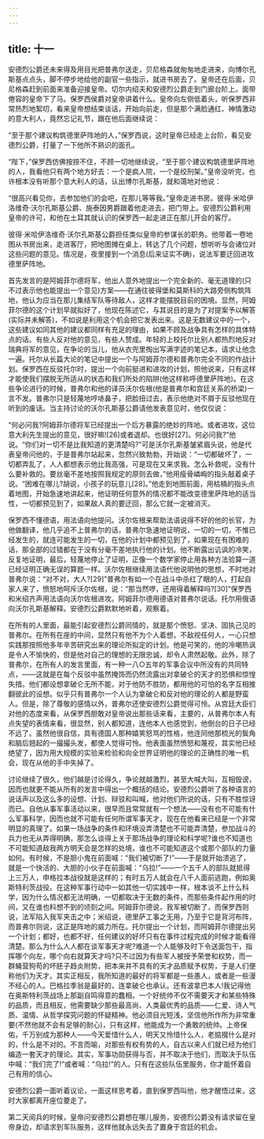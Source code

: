 ```yaml
---
---
---
```

title: 十一
---




安德烈公爵还未来得及用目光把普弗尔送走，贝尼格森就匆匆地走进来，向博尔孔斯基点点头，脚不停步地给他的副官一些指示，就进书房去了。皇帝还在后面，贝尼格森赶到前面来准备迎接皇帝。切尔内绍夫和安德烈公爵走到门廊台阶上。面带倦容的皇帝下了马。保罗西侯爵对皇帝讲着什么。皇帝向左侧低着头，听保罗西非常热烈地絮叨，看来皇帝想结束谈话，开始向前走，但是那个满脸通红、神情激动的意大利人，竟然忘记礼节，跟在他后面继续说：

“至于那个建议构筑德里萨阵地的人，”保罗西说，这时皇帝已经走上台阶，看见安德烈公爵，打量了一下他所不熟识的面孔。

“陛下，”保罗西仿佛按捺不住，不顾一切地继续说，“至于那个建议构筑德里萨阵地的人，我看他只有两个地方好去：一个是疯人院，一个是绞刑架。”皇帝没听完，也许根本没有听那个意大利人的话，认出博尔孔斯基，就和蔼地对他说：

“很高兴看见你，去参加他们的会吧，在那儿等等我。”皇帝走进书房。彼得·米哈伊洛维奇·沃尔孔斯基公爵、施泰因男爵跟着他走进去，把门带上。安德烈公爵利用皇帝的许可，和他在土耳其就认识的保罗西一起走进正在那儿开会的客厅。

彼得·米哈伊洛维奇·沃尔孔斯基公爵担任类似皇帝的参谋长的职务。他带着一卷地图从书房出来，走进客厅，把地图摊在桌上，转达了几个问题，想听听与会诸位对这些问题的意见。情况是，夜里接到一个消息(后来证实不确)，说法军要迂回进攻德里萨阵地。

首先发言的是阿姆菲尔德将军，他出人意外地提出一个完全新的、毫无道理的(只不过表示他也能提出一个意见)方案——在通往彼得堡和莫斯科的大路旁侧构筑阵地，他认为应当在那儿集结军队等待敌人，这样才能摆脱目前的困境。显然，阿姆菲尔德的这个计划早就拟好了，他现在陈述它，与其说目的是为了对提案予以解答(实际并未解答)，不如说是利用这个机会把它发表出来。这是无数建议中的一个，这些建议如同其他的建议都同样有充足的理由，如果不顾及战争具有怎样的具体特点的话。有些人反对他的意见，有些人赞成。年轻的上校托尔比别人都热烈地反对瑞典将军的意见，在争论的当儿，他从衣兜里掏出写满字迹的笔记本，请求让他念一遍。托尔从长篇大论的笔记中提出一个与阿姆菲尔德和普弗尔完全不同的作战计划。保罗西在反驳托尔时，提出一个向前挺进和进攻的计划，照他说来，只有这样才能使我们摆脱无所适从的状态和我们所处的陷阱(他这样称呼德里萨阵地)。在这些争论进行的时候，普弗尔和他的译员沃尔佐根(他是普弗尔和宫廷关系的桥梁)一言不发。普弗尔只是轻蔑地哼哧鼻子，把脸扭过去，表示他绝对不屑于反驳他现在听到的废话。当主持讨论的沃尔孔斯基公爵请他发表意见时，他仅仅说：

“何必问我?阿姆菲尔德将军已经提出一个后方暴露的绝妙的阵地。或者进攻，这位意大利先生提出的意见，很好嘛![26]或者退却。也很好[27]。何必问我?”他说。“你们对一切不是比我知道的更清楚吗?”可是沃尔孔斯基皱紧眉头说，他是代表皇帝问他的，于是普弗尔站起来，忽然兴致勃勃，开始说：“一切都破坏了，一切都弄乱了，人人都想表示他比我高强，可是现在又来求我。怎么补救呢，没有什么要补救的。要丝毫不差地按照我规定的原则去做，”他用瘦骨嶙峋的指头敲着桌子说。“困难在哪儿?胡说，小孩子的玩意儿[28]。”他走到地图前面，用枯槁的指头点着地图，开始急速地讲起来，他证明任何意外的情况都不能改变德里萨阵地的适当性，一切都预见到了，如果敌人真的要迂回，那么它就一定被消灭。

保罗西不懂德语，用法语向他提问。沃尔佐根来帮助法语说得不好的他的长官，为他做翻译，他几乎追不上普弗尔的话，普弗尔急速地证明说，一切的一切，不惟已经发生的，就连可能发生的一切，在他的计划中都预见到了，如果现在有困难的话，那全部的过错都在于没有分毫不差地执行他的计划。他不断露出讥讽的冷笑，反复地证明，最后，轻蔑地停止了证明，正像一个数学家停止用各种方法验算一道已经证明正确无误的算题一样。沃尔佐根继续用法语代他说明他的思想，不时地对普弗尔说：“对不对，大人?[29]”普弗尔有如一个在战斗中杀红了眼的人，打起自家人来了，愤怒地呵斥沃尔佐根，说：“那当然啰，还用得着解释吗?[30]”保罗西和米绍齐声用法语向沃尔佐根进攻。阿姆菲尔德用德语对普弗尔说话。托尔用俄语向沃尔孔斯基解释。安德烈公爵默默地听着，观察着。

在所有的人里面，最能引起安德烈公爵同情的，就是那个愤怒、坚决、固执己见的普弗尔。在所有在座的中间，显然只有他不为个人着想，不敌视任何人，一心只想实践那按照他多年辛苦研究出来的理论所拟定的计划。他是可笑的，他的冷嘲热讽是令人不愉快的，但是他对自己的理想的无限忠诚，却令人肃然起敬。此外，除了普弗尔，在所有人的发言里面，有一种一八○五年的军事会议中所没有的共同特点，——这就是在每个反驳中虽然掩饰而仍然流露出对拿破仑的天才的恐惧和惊惶失措。他们都设想拿破仑无所不能，对于他防不胜防，都用他的可怕的名字互相推翻彼此的设想。似乎只有普弗尔一个人认为拿破仑和反对他的理论的人都是野蛮人。但是，除了尊敬的感情以外，普弗尔还使安德烈公爵觉得可怜。从宫廷大臣们对他的态度来看，从保罗西胆敢对皇帝说出那些话来看，主要的，从普弗尔本人有点失望的表情来看，很显然，别人都知道，连他本人也感觉到，他倒台的日子已经不远了。虽然他很自信，具有德国人那种嬉笑怒骂的性格，他连同他那梳光的鬓角和脑后翘起的一撮撮头发，都使人觉得可怜。他表面虽然愤怒和蔑视，其实他已经绝望了，因为用大规模的实验来检验和向全世界证明他的理论的正确性的唯一机会，现在从他的手中失掉了。

讨论继续了很久，他们越是讨论得久，争论就越激烈，甚至大喊大叫，互相毁谤，因而也就更不能从所有的发言中得出一个概括的结论。安德烈公爵听了各种语言的说话声以及这么多的设想、计划、辩驳和叫喊，他对他们所说的话，只有不胜惊讶而已。自他从事军事活动以来，很早而且常常就有一个想法——没有也不可能有什么军事科学，因而也就不可能有任何所谓军事天才，现在在他看来已经是一个非常明显的真理了。如果一场战争的条件和环境没弄清楚也不可能弄清楚，参加战斗的兵力也无从弄得明确，那怎么谈得上关于那场战争的理论和科学呢?谁也不知道也不可能知道敌我两方明天会是怎样的处境，谁也不可能知道这个或那个部队的力量如何。有时候，不是胆小鬼在前面喊：“我们被切断了!”——于是就开始溃逃了，就是一个快活的、大胆的小伙子在前面喊：“乌拉!”——一个五千人的部队就抵得上三万人，申格拉本战役就是这样的；有时五万人就会在八千人面前逃跑，例如奥斯特利茨战役。在这种军事行动中一如其他一切实践中一样，根本谈不上什么科学，因为什么情况都无法明确，一切都取决于无数的条件，而那些条件起作用的时间，又在谁也料想不到的顷刻之间。阿姆菲尔德说，我军被切断了，而保罗西则说，法军陷入我军夹击之中；米绍说，德里萨工事之无用，乃至于它是背河布阵，而普弗尔则说，这正是阵地的威力所在。托尔提出一个计划，而阿姆菲尔德提出另一个计划；都好，也都不好，任何建议的好坏只有在事件过程完成的时候才能看得清楚。那么为什么人人都在谈军事天才呢?难道一个人能够及时下令送面包干，指挥哪个向左，哪个向右就算天才吗?只不过因为有些军人被授予荣誉和权势，而一群蝇营狗苟的坏胚子趋炎附势，把本来并不具有的天才品质赋予权势，于是人们便称他们为天才。其实正相反，我所知道的最好的将军都是一些愚人，或者是一些漫不经心的人。巴格拉季翁是最好的，连拿破仑也承认。还有波拿巴本人!我记得他在奥斯特利茨战场上那副自鸣得意的蠢相。一个好统帅不仅不需要天才和某些特殊的品质，而且相反，他需要缺少那些最高尚、人类最优秀的品质——仁爱、诗人气质、温情、从哲学探究问题的怀疑精神。他必须目光短浅，坚信他所作所为非常重要(不然他就不会有足够的耐心)，只有这样，他能成为一个勇敢的统帅。上帝保佑，千万别成为那种人——今天爱惜什么人，明天又怜惜什么人，老掂掇什么是对的，什么是不对的。不言而喻，对那些有权有势的人，自古以来人们就已经为他们编造一套天才的理论。其实，军事功勋获得与否，并不取决于他们，而取决于队伍中喊：“我们完了!”或者喊：“乌拉!”的人。只有在这些队伍里服务，你才能怀着自己有用的信心。

安德烈公爵一面听着议论，一面这样思考着，直到保罗西叫他，他才醒悟过来，这时大家都离开座位要走了。

第二天阅兵的时候，皇帝问安德烈公爵想在哪儿服务，安德烈公爵没有请求留在皇帝身边，却请求到军队服务，这样他就永远失去了置身于宫廷的机会。